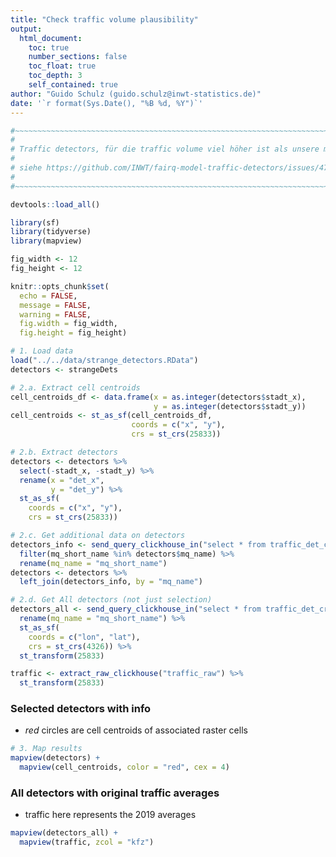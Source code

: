 ```yaml
---
title: "Check traffic volume plausibility"
output: 
  html_document:
    toc: true
    number_sections: false
    toc_float: true
    toc_depth: 3
    self_contained: true
author: "Guido Schulz (guido.schulz@inwt-statistics.de)"
date: '`r format(Sys.Date(), "%B %d, %Y")`'
---
```


```r
#~~~~~~~~~~~~~~~~~~~~~~~~~~~~~~~~~~~~~~~~~~~~~~~~~~~~~~~~~~~~~~~~~~~~~~~~~~~~~~~
#
# Traffic detectors, für die traffic volume viel höher ist als unsere model pred
#
# siehe https://github.com/INWT/fairq-model-traffic-detectors/issues/47
#
#~~~~~~~~~~~~~~~~~~~~~~~~~~~~~~~~~~~~~~~~~~~~~~~~~~~~~~~~~~~~~~~~~~~~~~~~~~~~~~~

devtools::load_all()

library(sf)
library(tidyverse)
library(mapview)

fig_width <- 12
fig_height <- 12

knitr::opts_chunk$set(
  echo = FALSE,
  message = FALSE,
  warning = FALSE,
  fig.width = fig_width,
  fig.height = fig_height)
```


```r
# 1. Load data
load("../../data/strange_detectors.RData")
detectors <- strangeDets
```


```r
# 2.a. Extract cell centroids
cell_centroids_df <- data.frame(x = as.integer(detectors$stadt_x),
                                y = as.integer(detectors$stadt_y))
cell_centroids <- st_as_sf(cell_centroids_df,
                           coords = c("x", "y"),
                           crs = st_crs(25833))

# 2.b. Extract detectors
detectors <- detectors %>%
  select(-stadt_x, -stadt_y) %>%
  rename(x = "det_x",
         y = "det_y") %>% 
  st_as_sf(
    coords = c("x", "y"),
    crs = st_crs(25833))

# 2.c. Get additional data on detectors
detectors_info <- send_query_clickhouse_in("select * from traffic_det_cross_sections;") %>% 
  filter(mq_short_name %in% detectors$mq_name) %>% 
  rename(mq_name = "mq_short_name")
detectors <- detectors %>% 
  left_join(detectors_info, by = "mq_name")

# 2.d. Get All detectors (not just selection)
detectors_all <- send_query_clickhouse_in("select * from traffic_det_cross_sections;") %>% 
  rename(mq_name = "mq_short_name") %>% 
  st_as_sf(
    coords = c("lon", "lat"),
    crs = st_crs(4326)) %>% 
  st_transform(25833)

```


```r
traffic <- extract_raw_clickhouse("traffic_raw") %>% 
  st_transform(25833)
```


### Selected detectors with info

* _red_ circles are cell centroids of associated raster cells

```r
# 3. Map results
mapview(detectors) +
  mapview(cell_centroids, color = "red", cex = 4)
```

### All detectors with original traffic averages

* traffic here represents the 2019 averages

```r
mapview(detectors_all) +
  mapview(traffic, zcol = "kfz")
```

